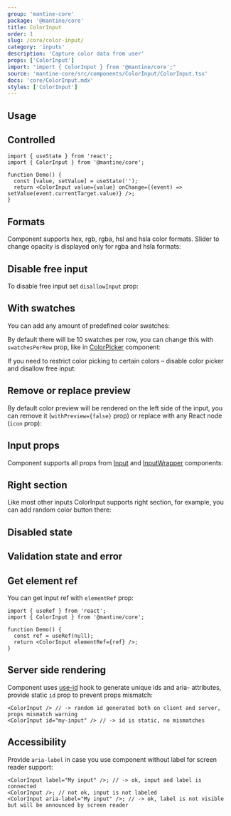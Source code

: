```yaml
---
group: 'mantine-core'
package: '@mantine/core'
title: ColorInput
order: 1
slug: /core/color-input/
category: 'inputs'
description: 'Capture color data from user'
props: ['ColorInput']
import: "import { ColorInput } from '@mantine/core';"
source: 'mantine-core/src/components/ColorInput/ColorInput.tsx'
docs: 'core/ColorInput.mdx'
styles: ['ColorInput']
---
```



## Usage

<Demo data={ColorInputDemos.usage} />

## Controlled

```tsx
import { useState } from 'react';
import { ColorInput } from '@mantine/core';

function Demo() {
  const [value, setValue] = useState('');
  return <ColorInput value={value} onChange={(event) => setValue(event.currentTarget.value)} />;
}
```

## Formats

Component supports hex, rgb, rgba, hsl and hsla color formats.
Slider to change opacity is displayed only for rgba and hsla formats:

<Demo data={ColorInputDemos.formatsConfigurator} />

## Disable free input

To disable free input set `disallowInput` prop:

<Demo data={ColorInputDemos.readOnly} />

## With swatches

You can add any amount of predefined color swatches:

<Demo data={ColorInputDemos.swatches} />

By default there will be 10 swatches per row, you can change this with `swatchesPerRow` prop,
like in [ColorPicker](/core/color-picker/) component:

<Demo data={ColorPickerDemos.swatchesConfigurator} />

If you need to restrict color picking to certain colors – disable color picker and disallow free input:

<Demo data={ColorInputDemos.swatchesOnly} />

## Remove or replace preview

By default color preview will be rendered on the left side of the input,
you can remove it (`withPreview={false}` prop) or replace with any React node (`icon` prop):

<Demo data={ColorInputDemos.icon} />

## Input props

Component supports all props from [Input](/core/input/) and [InputWrapper](/core/input-wrapper/) components:

<Demo data={ColorInputDemos.inputConfigurator} />

## Right section

Like most other inputs ColorInput supports right section,
for example, you can add random color button there:

<Demo data={ColorInputDemos.rightSection} />

## Disabled state

<Demo data={ColorInputDemos.disabled} />

## Validation state and error

<Demo data={ColorInputDemos.validation} />

## Get element ref

You can get input ref with `elementRef` prop:

```tsx
import { useRef } from 'react';
import { ColorInput } from '@mantine/core';

function Demo() {
  const ref = useRef(null);
  return <ColorInput elementRef={ref} />;
}
```

## Server side rendering

Component uses [use-id](/hooks/use-id/) hook to generate unique ids and aria- attributes,
provide static `id` prop to prevent props mismatch:

```tsx
<ColorInput /> // -> random id generated both on client and server, props mismatch warning
<ColorInput id="my-input" /> // -> id is static, no mismatches
```

## Accessibility

Provide `aria-label` in case you use component without label for screen reader support:

```tsx
<ColorInput label="My input" />; // -> ok, input and label is connected
<ColorInput />; // not ok, input is not labeled
<ColorInput aria-label="My input" />; // -> ok, label is not visible but will be announced by screen reader
```
